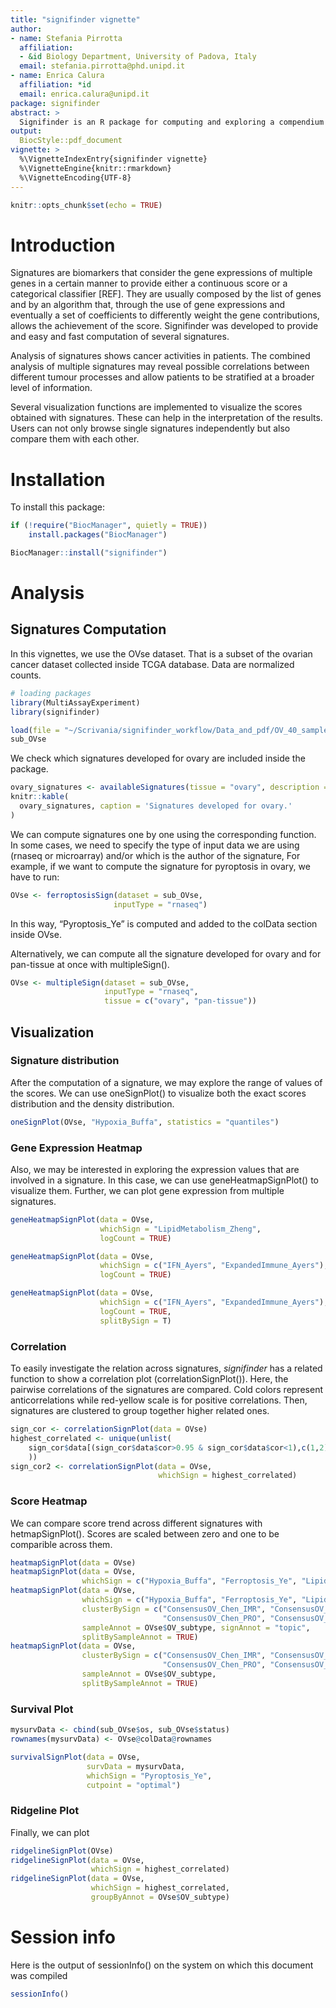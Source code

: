 ```yaml
---
title: "signifinder vignette"
author:
- name: Stefania Pirrotta
  affiliation: 
  - &id Biology Department, University of Padova, Italy
  email: stefania.pirrotta@phd.unipd.it
- name: Enrica Calura
  affiliation: *id
  email: enrica.calura@unipd.it
package: signifinder
abstract: >
  Signifinder is an R package for computing and exploring a compendium of tumor signatures. It allows computing of signatures scores providing the only gene expression values and returns a single-sample score. Further, it supports the exploration of scores trend proving functions to visualize either single scores distribution or multiple scores. Currently, signifinder contains 46 distinct signatures collected from the literature.
output: 
  BiocStyle::pdf_document
vignette: >
  %\VignetteIndexEntry{signifinder vignette}
  %\VignetteEngine{knitr::rmarkdown}
  %\VignetteEncoding{UTF-8}
---
```


```r
knitr::opts_chunk$set(echo = TRUE)
```

# Introduction
Signatures are biomarkers that consider the gene expressions of multiple genes in a certain manner to provide either a continuous score or a categorical classifier [REF]. They are usually composed by the list of genes and by an algorithm that, through the use of gene expressions and eventually a set of coefficients to differently weight the gene contributions, allows the achievement of the score. Signifinder was developed to provide and easy and fast computation of several signatures.

Analysis of signatures shows cancer activities in patients. The combined analysis of multiple signatures may reveal possible correlations between different tumour processes and allow patients to be stratified at a broader level of information.

Several visualization functions are implemented to visualize the scores obtained with signatures. These can help in the interpretation of the results. Users can not only browse single signatures independently but also compare them with each other.

# Installation
To install this package:
```r
if (!require("BiocManager", quietly = TRUE))
    install.packages("BiocManager")

BiocManager::install("signifinder")
```

# Analysis
## Signatures Computation
In this vignettes, we use the OVse dataset. That is a subset of the ovarian cancer dataset collected inside TCGA database. Data are normalized counts.

```r
# loading packages
library(MultiAssayExperiment)
library(signifinder)

load(file = "~/Scrivania/signifinder_workflow/Data_and_pdf/OV_40_samples.RData")
sub_OVse
```

We check which signatures developed for ovary are included inside the package.

```r
ovary_signatures <- availableSignatures(tissue = "ovary", description = FALSE)
knitr::kable(
  ovary_signatures, caption = 'Signatures developed for ovary.'
)
```

We can compute signatures one by one using the corresponding function. In some cases, we need to specify the type of input data we are using (rnaseq or microarray) and/or which is the author of the signature, For example, if we want to compute the signature for pyroptosis in ovary, we have to run: 
```r
OVse <- ferroptosisSign(dataset = sub_OVse,
                       inputType = "rnaseq")
```
In this way, "Pyroptosis_Ye" is computed and added to the colData section inside OVse.

Alternatively, we can compute all the signature developed for ovary and for pan-tissue at once with multipleSign().
```r
OVse <- multipleSign(dataset = sub_OVse, 
                     inputType = "rnaseq",
                     tissue = c("ovary", "pan-tissue"))
```

## Visualization
### Signature distribution

After the computation of a signature, we may explore the range of values of the scores. We can use oneSignPlot() to visualize both the exact scores distribution and the density distribution.

```r
oneSignPlot(OVse, "Hypoxia_Buffa", statistics = "quantiles")
```

### Gene Expression Heatmap
Also, we may be interested in exploring the expression values that are involved in a signature. In this case, we can use geneHeatmapSignPlot() to visualize them. Further, we can plot gene expression from multiple signatures.
```r
geneHeatmapSignPlot(data = OVse, 
                    whichSign = "LipidMetabolism_Zheng", 
                    logCount = TRUE)

geneHeatmapSignPlot(data = OVse, 
                    whichSign = c("IFN_Ayers", "ExpandedImmune_Ayers"), 
                    logCount = TRUE)

geneHeatmapSignPlot(data = OVse, 
                    whichSign = c("IFN_Ayers", "ExpandedImmune_Ayers"), 
                    logCount = TRUE,
                    splitBySign = T)
```

### Correlation
To easily investigate the relation across signatures, *signifinder* has a related function to show a correlation plot (correlationSignPlot()). Here, the pairwise correlations of the signatures are compared. Cold colors represent anticorrelations while red-yellow scale is for positive correlations. Then, signatures are clustered to group together higher related ones.
```r
sign_cor <- correlationSignPlot(data = OVse)
highest_correlated <- unique(unlist(
    sign_cor$data[(sign_cor$data$cor>0.95 & sign_cor$data$cor<1),c(1,2)]
    ))
sign_cor2 <- correlationSignPlot(data = OVse,
                                 whichSign = highest_correlated)
```

### Score Heatmap
We can compare score trend across different signatures with hetmapSignPlot(). Scores are scaled between zero and one to be comparible across them.
```r
heatmapSignPlot(data = OVse)
heatmapSignPlot(data = OVse, 
                whichSign = c("Hypoxia_Buffa", "Ferroptosis_Ye", "LipidMetabolism_Zheng"))
heatmapSignPlot(data = OVse, 
                whichSign = c("Hypoxia_Buffa", "Ferroptosis_Ye", "LipidMetabolism_Zheng"),
                clusterBySign = c("ConsensusOV_Chen_IMR", "ConsensusOV_Chen_DIF", 
                                  "ConsensusOV_Chen_PRO", "ConsensusOV_Chen_MES"),
                sampleAnnot = OVse$OV_subtype, signAnnot = "topic",
                splitBySampleAnnot = TRUE)
heatmapSignPlot(data = OVse, 
                clusterBySign = c("ConsensusOV_Chen_IMR", "ConsensusOV_Chen_DIF", 
                                  "ConsensusOV_Chen_PRO", "ConsensusOV_Chen_MES"),
                sampleAnnot = OVse$OV_subtype,
                splitBySampleAnnot = TRUE)
```

### Survival Plot
```r
mysurvData <- cbind(sub_OVse$os, sub_OVse$status)
rownames(mysurvData) <- OVse@colData@rownames
```

```r
survivalSignPlot(data = OVse, 
                 survData = mysurvData, 
                 whichSign = "Pyroptosis_Ye", 
                 cutpoint = "optimal")
```

### Ridgeline Plot
Finally, we can plot 
```r
ridgelineSignPlot(OVse)
ridgelineSignPlot(data = OVse, 
                  whichSign = highest_correlated)
ridgelineSignPlot(data = OVse, 
                  whichSign = highest_correlated, 
                  groupByAnnot = OVse$OV_subtype)
```

# Session info
Here is the output of sessionInfo() on the system on which this document was compiled
```r
sessionInfo()
```

